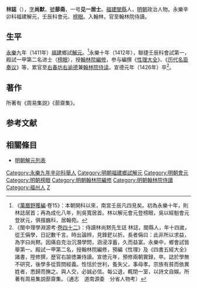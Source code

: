 {{明清人物信息框
| 姓名 = 林誌
| 原名 =
| 圖片名稱 = 
| 圖片大小 = 220px
| 圖片說明 = 
| 最高職務 = 右春坊右諭德兼翰林院侍讀
| 國家 = 大明
| 爵位 =
| 籍貫 = [[福建|福建]][[福州府|福州府]][[閩縣|閩縣]]
| 族裔 = 
| 字號 = 字尚默，號蔀齋，一號見一居士
| 室名 = 
| 諡號 = 
| 出生日期 = 洪武十一年（1378年）
| 出生地點 = 
| 逝世日期 = 宣德元年（1426年）
| 逝世地點 = 
| 墓葬 =
| 配偶 =
| 親屬 = 
| 出身 = 
*永樂九年辛卯科福建鄉試第一名舉人
*永樂十年壬辰科會試第一名
*永樂十年壬辰科一甲第二名進士及第
| 經歷 = 
| 著作 =
}}

'''林誌'''（{{bd|1378年||1426年|catIdx=Lin}}），[[表字|字]]'''尚默'''，[[號|號]]'''蔀斋'''，一号'''见一居士'''。[[福建|福建]][[閩縣|閩縣]]人，[[明朝|明朝]]政治人物。永樂辛卯科福建解元，壬辰科會元、[[榜眼|榜眼]]。入翰林，官至翰林院侍讀。

==生平==
[[永乐_(明朝)|永樂]]九年（1411年）[[福建|福建]]鄉試[[解元|解元]]。<ref>《[[萬曆野獲編|萬曆野獲編]]·卷15》：本朝開科以來，南宮壬辰凡四見矣。初為永樂十年，則林誌居首；再為成化八年，則吳寬居首。林以解元會元登榜眼，吳以經魁會元登狀元，俱掇巍科，居翰苑。</ref>永樂十年（1412年），聯捷壬辰科會試第一，殿試一甲第二名进士（[[榜眼|榜眼]]），授[[翰林院編修|翰林院編修]]，参与編撰《[[性理大全|性理大全]]》、《[[历代名臣奏议|历代名臣奏议]]》等，累官至[[右春坊|右春坊]][[右谕德|右谕德]]兼[[翰林院|翰林院]][[侍读|侍读]]。宣德元年（1426年）卒<ref>《閩中理學淵源考·[[s:闽中理学渊源考/卷四十二#侍讀林尚黙先生誌|卷四十二]]》：侍讀林尚黙先生誌 林誌，閩縣人，年十四嵗，從王偁學，日記數千言。時出論辨，見鋒鋩以折。長者偁曰：此非所以求益，為字曰尚黙。因痛自克治沉潛學問，涵浸淳蓄，久而益富。永樂中，鄉會試皆舉第一。殿試一甲第二名，授翰林院編修，預編《性理》及《四書五經大全》諸書，陞修撰，歴官右諭徳兼侍讀。宣徳元年，預修兩朝實録，卒。誌於學無不研究，後學多從質問經義。性恬於世利，蚤失父，事母孝。宗族有貧而依異姓者，悉歸而撫之。與人交，必誠必信。每公退，輒閉一室，以詩文自娛。所著有周易集説蔀齋集。（通志　道南源委　分省人物考）</ref>。

==著作==
所著有《周易集説》《蔀齋集》。

==参考文献==
<div class="references-small">
<references></references>
</div>

==相關條目==
*[[明朝解元列表|明朝解元列表]]

{{永樂十年壬辰科殿試金榜}}

{{DEFAULTSORT:Lin林}}
[[Category:永樂九年辛卯科舉人|Category:永樂九年辛卯科舉人]]
[[Category:明朝福建鄉試解元|Category:明朝福建鄉試解元]]
[[Category:明朝會元|Category:明朝會元]]
[[Category:明朝榜眼|Category:明朝榜眼]]
[[Category:明朝翰林院編修|Category:明朝翰林院編修]]
[[Category:明朝翰林院侍讀|Category:明朝翰林院侍讀]]
[[Category:福州人|Category:福州人]]
[[Category:林姓|Z]]